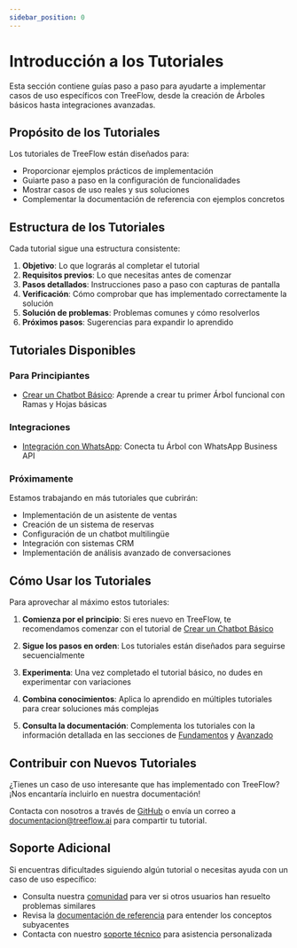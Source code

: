 ```yaml
---
sidebar_position: 0
---
```


# Introducción a los Tutoriales

Esta sección contiene guías paso a paso para ayudarte a implementar casos de uso específicos con TreeFlow, desde la creación de Árboles básicos hasta integraciones avanzadas.

## Propósito de los Tutoriales

Los tutoriales de TreeFlow están diseñados para:

- Proporcionar ejemplos prácticos de implementación
- Guiarte paso a paso en la configuración de funcionalidades
- Mostrar casos de uso reales y sus soluciones
- Complementar la documentación de referencia con ejemplos concretos

## Estructura de los Tutoriales

Cada tutorial sigue una estructura consistente:

1. **Objetivo**: Lo que lograrás al completar el tutorial
2. **Requisitos previos**: Lo que necesitas antes de comenzar
3. **Pasos detallados**: Instrucciones paso a paso con capturas de pantalla
4. **Verificación**: Cómo comprobar que has implementado correctamente la solución
5. **Solución de problemas**: Problemas comunes y cómo resolverlos
6. **Próximos pasos**: Sugerencias para expandir lo aprendido

## Tutoriales Disponibles

### Para Principiantes

- [Crear un Chatbot Básico](/docs/Tutoriales/CrearChatbotBasico): Aprende a crear tu primer Árbol funcional con Ramas y Hojas básicas

### Integraciones

- [Integración con WhatsApp](/docs/Tutoriales/IntegracionWhatsApp): Conecta tu Árbol con WhatsApp Business API

### Próximamente

Estamos trabajando en más tutoriales que cubrirán:

- Implementación de un asistente de ventas
- Creación de un sistema de reservas
- Configuración de un chatbot multilingüe
- Integración con sistemas CRM
- Implementación de análisis avanzado de conversaciones

## Cómo Usar los Tutoriales

Para aprovechar al máximo estos tutoriales:

1. **Comienza por el principio**: Si eres nuevo en TreeFlow, te recomendamos comenzar con el tutorial de [Crear un Chatbot Básico](/docs/Tutoriales/CrearChatbotBasico)

2. **Sigue los pasos en orden**: Los tutoriales están diseñados para seguirse secuencialmente

3. **Experimenta**: Una vez completado el tutorial básico, no dudes en experimentar con variaciones

4. **Combina conocimientos**: Aplica lo aprendido en múltiples tutoriales para crear soluciones más complejas

5. **Consulta la documentación**: Complementa los tutoriales con la información detallada en las secciones de [Fundamentos](/docs/Fundamentos/Empezando) y [Avanzado](/docs/Avanzado/FlujosConversacionales)

## Contribuir con Nuevos Tutoriales

¿Tienes un caso de uso interesante que has implementado con TreeFlow? ¡Nos encantaría incluirlo en nuestra documentación!

Contacta con nosotros a través de [GitHub](https://github.com/treeflow-ai/documentation) o envía un correo a [documentacion@treeflow.ai](mailto:documentacion@treeflow.ai) para compartir tu tutorial.

## Soporte Adicional

Si encuentras dificultades siguiendo algún tutorial o necesitas ayuda con un caso de uso específico:

- Consulta nuestra [comunidad](https://community.treeflow.ai) para ver si otros usuarios han resuelto problemas similares
- Revisa la [documentación de referencia](/docs/Fundamentos/Empezando) para entender los conceptos subyacentes
- Contacta con nuestro [soporte técnico](https://treeflow.ai/soporte) para asistencia personalizada
